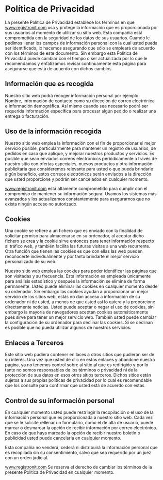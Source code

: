 # Política de Privacidad

La presente Política de Privacidad establece los términos en que www.registronit.com usa y protege la información que es proporcionada por sus usuarios al momento de utilizar su sitio web. Esta compañía está comprometida con la seguridad de los datos de sus usuarios. Cuando le pedimos llenar los campos de información personal con la cual usted pueda ser identificado, lo hacemos asegurando que sólo se empleará de acuerdo con los términos de este documento. Sin embargo esta Política de Privacidad puede cambiar con el tiempo o ser actualizada por lo que le recomendamos y enfatizamos revisar continuamente esta página para asegurarse que está de acuerdo con dichos cambios.

## Información que es recogida

Nuestro sitio web podrá recoger información personal por ejemplo: Nombre, información de contacto como su dirección de correo electrónica e información demográfica. Así mismo cuando sea necesario podrá ser requerida información específica para procesar algún pedido o realizar una entrega o facturación.

## Uso de la información recogida

Nuestro sitio web emplea la información con el fin de proporcionar el mejor servicio posible, particularmente para mantener un registro de usuarios, de pedidos en caso que aplique, y mejorar nuestros productos y servicios. Es posible que sean enviados correos electrónicos periódicamente a través de nuestro sitio con ofertas especiales, nuevos productos y otra información publicitaria que consideremos relevante para usted o que pueda brindarle algún beneficio, estos correos electrónicos serán enviados a la dirección que usted proporcione y podrán ser cancelados en cualquier momento.

www.registronit.com está altamente comprometido para cumplir con el compromiso de mantener su información segura. Usamos los sistemas más avanzados y los actualizamos constantemente para asegurarnos que no exista ningún acceso no autorizado.

## Cookies

Una cookie se refiere a un fichero que es enviado con la finalidad de solicitar permiso para almacenarse en su ordenador, al aceptar dicho fichero se crea y la cookie sirve entonces para tener información respecto al tráfico web, y también facilita las futuras visitas a una web recurrente. Otra función que tienen las cookies es que con ellas las web pueden reconocerte individualmente y por tanto brindarte el mejor servicio personalizado de su web.

Nuestro sitio web emplea las cookies para poder identificar las páginas que son visitadas y su frecuencia. Esta información es empleada únicamente para análisis estadístico y después la información se elimina de forma permanente. Usted puede eliminar las cookies en cualquier momento desde su ordenador. Sin embargo las cookies ayudan a proporcionar un mejor servicio de los sitios web, estás no dan acceso a información de su ordenador ni de usted, a menos de que usted así lo quiera y la proporcione directamente noticias. Usted puede aceptar o negar el uso de cookies, sin embargo la mayoría de navegadores aceptan cookies automáticamente pues sirve para tener un mejor servicio web. También usted puede cambiar la configuración de su ordenador para declinar las cookies. Si se declinan es posible que no pueda utilizar algunos de nuestros servicios.

## Enlaces a Terceros

Este sitio web pudiera contener en laces a otros sitios que pudieran ser de su interés. Una vez que usted de clic en estos enlaces y abandone nuestra página, ya no tenemos control sobre al sitio al que es redirigido y por lo tanto no somos responsables de los términos o privacidad ni de la protección de sus datos en esos otros sitios terceros. Dichos sitios están sujetos a sus propias políticas de privacidad por lo cual es recomendable que los consulte para confirmar que usted está de acuerdo con estas.

## Control de su información personal

En cualquier momento usted puede restringir la recopilación o el uso de la información personal que es proporcionada a nuestro sitio web. Cada vez que se le solicite rellenar un formulario, como el de alta de usuario, puede marcar o desmarcar la opción de recibir información por correo electrónico. En caso de que haya marcado la opción de recibir nuestro boletín o publicidad usted puede cancelarla en cualquier momento.

Esta compañía no venderá, cederá ni distribuirá la información personal que es recopilada sin su consentimiento, salvo que sea requerido por un juez con un orden judicial.

www.registronit.com Se reserva el derecho de cambiar los términos de la presente Política de Privacidad en cualquier momento.
